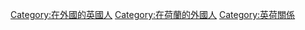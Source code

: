 [[Category:在外國的英國人|Category:在外國的英國人]]
[[Category:在荷蘭的外國人|Category:在荷蘭的外國人]]
[[Category:英荷關係|Category:英荷關係]]